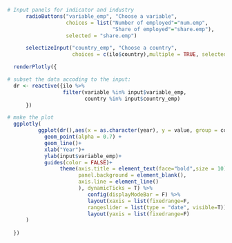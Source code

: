 

```r

# Input panels for indicator and industry
      radioButtons("variable_emp", "Choose a variable",
                   choices = list("Number of employed"="num.emp", 
                                  "Share of employed"="share.emp"),
                   selected = "share.emp")

      selectizeInput("country_emp", "Choose a country",
                     choices = c(ilo$country),multiple = TRUE, selected = "CHE")

  renderPlotly({

# subset the data accoding to the input:
  dr <- reactive({ilo %>%
                  filter(variable %in% input$variable_emp,
                         country %in% input$country_emp)
      }) 

# make the plot
  ggplotly(  
          ggplot(dr(),aes(x = as.character(year), y = value, group = country, colour = country)) +
            geom_point(alpha = 0.7) +  
            geom_line()+
            xlab("Year")+
            ylab(input$variable_emp)+
            guides(color = FALSE)+
                 theme(axis.title = element_text(face="bold",size = 10),
                       panel.background = element_blank(),
                       axis.line = element_line()
                       ), dynamicTicks = T) %>%
                          config(displayModeBar = F) %>%
                          layout(xaxis = list(fixedrange=F, 
                          rangeslider = list(type = "date", visible=T))) %>%
                          layout(yaxis = list(fixedrange=F)
      )
    
  })

```
